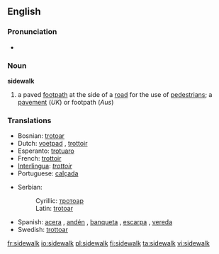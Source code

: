 ==English==
{{wikipedia}}

===Pronunciation===
*{{audio|en-us-sidewalk.ogg|Audio (US)}}

===Noun===
'''sidewalk'''

# {{US}} a paved [[footpath]] at the side of a [[road]] for the use of [[pedestrian]]s; a [[pavement]] (''UK'') or footpath (''Aus'')

===Translations===
{{rfc-level|Translations at L3+ (AutoFormat would have corrected level of Translations)}}
{{top}}
*Bosnian: [[trotoar]] {{m}}
*Dutch: [[voetpad]] {{n}}, [[trottoir]] {{n}}
*Esperanto: [[trotuaro]]
*French: [[trottoir]] {{m}}
*[[Interlingua]]: ''[[trottoir]]''
*Portuguese: [[calçada]] {{f}}
{{mid}}
*Serbian:
*:Cyrillic: [[тротоар]] {{m}}
*:Latin: [[trotoar#Serbian|trotoar]] {{m}}
*Spanish: [[acera]] {{f}}, [[andén]] {{m}} {{italbrac|Colombia}}, [[banqueta]] {{f}} {{italbrac|Guatemala|Mexico}}, [[escarpa]] {{f}} {{italbrac|Southeastern Mexico}}, [[vereda]] {{f}} {{italbrac|Argentina|Chile|Paraguay|Uruguay}}
*Swedish: [[trottoar]]
{{bottom}}

[[fr:sidewalk]]
[[io:sidewalk]]
[[pl:sidewalk]]
[[fi:sidewalk]]
[[ta:sidewalk]]
[[vi:sidewalk]]